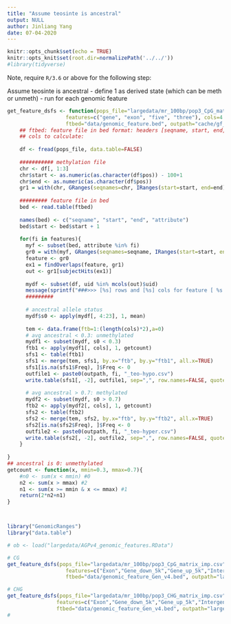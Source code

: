 ```yaml
---
title: "Assume teosinte is ancestral"
output: NULL
author: Jinliang Yang
date: 07-04-2020
---
```



```r
knitr::opts_chunk$set(echo = TRUE) 
knitr::opts_knit$set(root.dir=normalizePath('../../')) 
#library(tidyverse)
```


Note, require `R/3.6` or above for the following step:

Assume teosinte is ancestral
- define 1 as derived state (which can be meth or unmeth)
- run for each genomic feature

```r

get_feature_dsfs <- function(pops_file="largedata/mr_100bp/pop3_CpG_matrix_imp.csv",
                   features=c("gene", "exon", "five", "three"), cols=4:54, 
                   ftbed="data/genomic_feature.bed", outpath="cache/gf_sfs_interpop_"){
    ## ftbed: feature file in bed format: headers [seqname, start, end, attribute]
    ## cols to calculate: 
    
    df <- fread(pops_file, data.table=FALSE)
    
    ########### methylation file
    chr <- df[, 1:3]
    chr$start <- as.numeric(as.character(df$pos)) - 100+1
    chr$end <- as.numeric(as.character(df$pos))
    gr1 = with(chr, GRanges(seqnames=chr, IRanges(start=start, end=end), strand="+", uid=uid))
    
    ######### feature file in bed
    bed <- read.table(ftbed)
   
    names(bed) <- c("seqname", "start", "end", "attribute")
    bed$start <- bed$start + 1
     
    for(fi in features){
      myf <- subset(bed, attribute %in% fi)
      gr0 = with(myf, GRanges(seqnames=seqname, IRanges(start=start, end=end), strand="+", geneid=attribute ))
      feature <- gr0
      ex1 = findOverlaps(feature, gr1)
      out <- gr1[subjectHits(ex1)]
    
      mydf <- subset(df, uid %in% mcols(out)$uid)
      message(sprintf("###>>> [%s] rows and [%s] cols for feature [ %s ], sfs...", nrow(mydf), ncol(mydf), fi))
      #########
      
      # ancestral allele status
      mydf$s0 <- apply(mydf[, 4:23], 1, mean)
      
      tem <- data.frame(ftb=1:(length(cols)*2),a=0)
      # avg ancestral < 0.3: unmethylated
      mydf1 <- subset(mydf, s0 < 0.3)
      ftb1 <- apply(mydf1[, cols], 1, getcount)
      sfs1 <- table(ftb1)
      sfs1 <- merge(tem, sfs1, by.x="ftb", by.y="ftb1", all.x=TRUE)
      sfs1[is.na(sfs1$Freq), ]$Freq <- 0
      outfile1 <- paste0(outpath, fi, "_teo-hypo.csv")
      write.table(sfs1[, -2], outfile1, sep=",", row.names=FALSE, quote=FALSE)
      
      # avg ancestral > 0.7: methylated
      mydf2 <- subset(mydf, s0 > 0.7)
      ftb2 <- apply(mydf2[, cols], 1, getcount)
      sfs2 <- table(ftb2)
      sfs2 <- merge(tem, sfs2, by.x="ftb", by.y="ftb2", all.x=TRUE)
      sfs2[is.na(sfs2$Freq), ]$Freq <- 0
      outfile2 <- paste0(outpath, fi, "_teo-hyper.csv")
      write.table(sfs2[, -2], outfile2, sep=",", row.names=FALSE, quote=FALSE)
    }
    
}
## ancestral is 0: unmethylated
getcount <- function(x, mmin=0.3, mmax=0.7){
    #n0 <- sum(x < mmin) #0
    n2 <- sum(x > mmax) #2 
    n1 <- sum(x >= mmin & x <= mmax) #1
    return(2*n2+n1)
}



library("GenomicRanges")
library("data.table")

# ob <- load("largedata/AGPv4_genomic_features.RData")

# CG
get_feature_dsfs(pops_file="largedata/mr_100bp/pop3_CpG_matrix_imp.csv",
                   features=c("Exon","Gene_down_5k","Gene_up_5k","Intergenic","Intron","TE"), cols=4:54, 
                   ftbed="data/genomic_feature_Gen_v4.bed", outpath="largedata/revise_ft_sep/dsfs_pop3_gf_CG_")

# CHG  
get_feature_dsfs(pops_file="largedata/mr_100bp/pop3_CHG_matrix_imp.csv",
                features=c("Exon","Gene_down_5k","Gene_up_5k","Intergenic","Intron","TE"), cols=4:54, 
                ftbed="data/genomic_feature_Gen_v4.bed", outpath="largedata/revise_ft_sep/dsfs_pop3_gf_CHG_")
#
```


